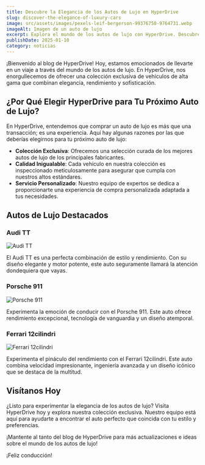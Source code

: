 ```yaml
---
title: Descubre la Elegancia de los Autos de Lujo en HyperDrive
slug: discover-the-elegance-of-luxury-cars
image: src/assets/images/pexels-leif-bergerson-99376750-9764731.webp
imageAlt: Imagen de un auto de lujo
excerpt: Explora el mundo de los autos de lujo con HyperDrive. Descubre la elegancia, rendimiento y sofisticación de nuestra colección exclusiva.
publishDate: 2025-01-10
category: noticias
---
```


¡Bienvenido al blog de HyperDrive! Hoy, estamos emocionados de llevarte en un viaje a través del mundo de los autos de lujo. En HyperDrive, nos enorgullecemos de ofrecer una colección exclusiva de vehículos de alta gama que combinan elegancia, rendimiento y sofisticación.

## ¿Por Qué Elegir HyperDrive para Tu Próximo Auto de Lujo?

En HyperDrive, entendemos que comprar un auto de lujo es más que una transacción; es una experiencia. Aquí hay algunas razones por las que deberías elegirnos para tu próximo auto de lujo:

-   **Colección Exclusiva**: Ofrecemos una selección curada de los mejores autos de lujo de los principales fabricantes.
-   **Calidad Inigualable**: Cada vehículo en nuestra colección es inspeccionado meticulosamente para asegurar que cumpla con nuestros altos estándares.
-   **Servicio Personalizado**: Nuestro equipo de expertos se dedica a proporcionarte una experiencia de compra personalizada adaptada a tus necesidades.

## Autos de Lujo Destacados

### Audi TT

![Audi TT](src/assets/images/cars/audi-tt.webp)

El Audi TT es una perfecta combinación de estilo y rendimiento. Con su diseño elegante y motor potente, este auto seguramente llamará la atención dondequiera que vayas.

### Porsche 911

![Porsche 911](src/assets/images/cars/porsche-911.webp)

Experimenta la emoción de conducir con el Porsche 911. Este auto ofrece rendimiento excepcional, tecnología de vanguardia y un diseño atemporal.

### Ferrari 12cilindri

![Ferrari 12cilindri](src/assets/images/cars/ferrari-12cilindri.webp)

Experimenta el pináculo del rendimiento con el Ferrari 12cilindri. Este auto combina velocidad impresionante, ingeniería avanzada y un diseño icónico que se destaca de la multitud.

## Visítanos Hoy

¿Listo para experimentar la elegancia de los autos de lujo? Visita HyperDrive hoy y explora nuestra colección exclusiva. Nuestro equipo está aquí para ayudarte a encontrar el auto perfecto que coincida con tu estilo y preferencias.

¡Mantente al tanto del blog de HyperDrive para más actualizaciones e ideas sobre el mundo de los autos de lujo!

¡Feliz conducción!
